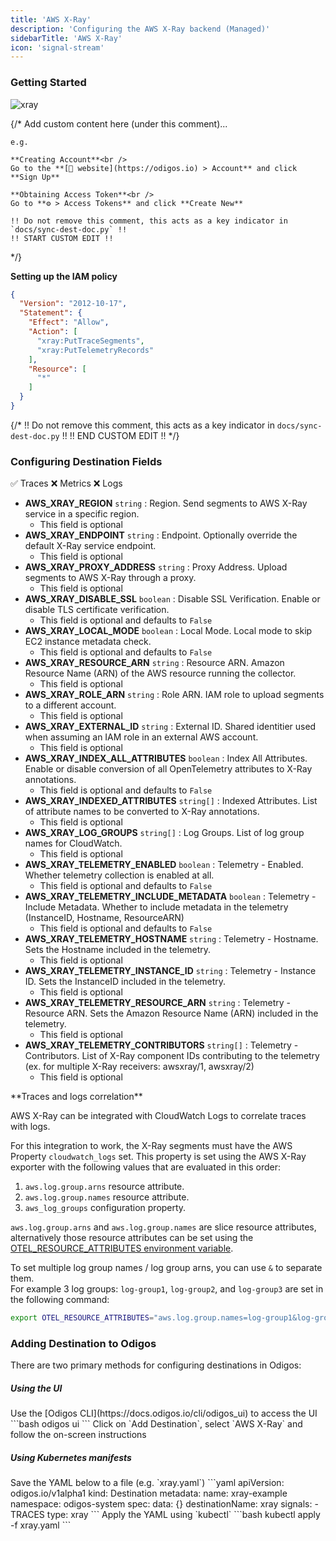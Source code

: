 ```yaml
---
title: 'AWS X-Ray'
description: 'Configuring the AWS X-Ray backend (Managed)'
sidebarTitle: 'AWS X-Ray'
icon: 'signal-stream'
---
```


### Getting Started

<img src="https://d15jtxgb40qetw.cloudfront.net/awsxray.svg" alt="xray" className="not-prose h-20" />

{/*
    Add custom content here (under this comment)...

    e.g.

    **Creating Account**<br />
    Go to the **[🔗 website](https://odigos.io) > Account** and click **Sign Up**

    **Obtaining Access Token**<br />
    Go to **⚙️ > Access Tokens** and click **Create New**

    !! Do not remove this comment, this acts as a key indicator in `docs/sync-dest-doc.py` !!
    !! START CUSTOM EDIT !!
*/}


<AwsCredentials />

**Setting up the IAM policy**

```json
{
  "Version": "2012-10-17",
  "Statement": {
    "Effect": "Allow",
    "Action": [
      "xray:PutTraceSegments",
      "xray:PutTelemetryRecords"
    ],
    "Resource": [
      "*"
    ]
  }
}
```

{/*
    !! Do not remove this comment, this acts as a key indicator in `docs/sync-dest-doc.py` !!
    !! END CUSTOM EDIT !!
*/}

### Configuring Destination Fields

<Accordion title="Supported Signals:">
  ✅ Traces
  ❌ Metrics
  ❌ Logs
</Accordion>

- **AWS_XRAY_REGION** `string` : Region. Send segments to AWS X-Ray service in a specific region.
  - This field is optional
- **AWS_XRAY_ENDPOINT** `string` : Endpoint. Optionally override the default X-Ray service endpoint.
  - This field is optional
- **AWS_XRAY_PROXY_ADDRESS** `string` : Proxy Address. Upload segments to AWS X-Ray through a proxy.
  - This field is optional
- **AWS_XRAY_DISABLE_SSL** `boolean` : Disable SSL Verification. Enable or disable TLS certificate verification.
  - This field is optional and defaults to `False`
- **AWS_XRAY_LOCAL_MODE** `boolean` : Local Mode. Local mode to skip EC2 instance metadata check.
  - This field is optional and defaults to `False`
- **AWS_XRAY_RESOURCE_ARN** `string` : Resource ARN. Amazon Resource Name (ARN) of the AWS resource running the collector.
  - This field is optional
- **AWS_XRAY_ROLE_ARN** `string` : Role ARN. IAM role to upload segments to a different account.
  - This field is optional
- **AWS_XRAY_EXTERNAL_ID** `string` : External ID. Shared identitier used when assuming an IAM role in an external AWS account.
  - This field is optional
- **AWS_XRAY_INDEX_ALL_ATTRIBUTES** `boolean` : Index All Attributes. Enable or disable conversion of all OpenTelemetry attributes to X-Ray annotations.
  - This field is optional and defaults to `False`
- **AWS_XRAY_INDEXED_ATTRIBUTES** `string[]` : Indexed Attributes. List of attribute names to be converted to X-Ray annotations.
  - This field is optional
- **AWS_XRAY_LOG_GROUPS** `string[]` : Log Groups. List of log group names for CloudWatch.
  - This field is optional
- **AWS_XRAY_TELEMETRY_ENABLED** `boolean` : Telemetry - Enabled. Whether telemetry collection is enabled at all.
  - This field is optional and defaults to `False`
- **AWS_XRAY_TELEMETRY_INCLUDE_METADATA** `boolean` : Telemetry - Include Metadata. Whether to include metadata in the telemetry (InstanceID, Hostname, ResourceARN)
  - This field is optional and defaults to `False`
- **AWS_XRAY_TELEMETRY_HOSTNAME** `string` : Telemetry - Hostname. Sets the Hostname included in the telemetry.
  - This field is optional
- **AWS_XRAY_TELEMETRY_INSTANCE_ID** `string` : Telemetry - Instance ID. Sets the InstanceID included in the telemetry.
  - This field is optional
- **AWS_XRAY_TELEMETRY_RESOURCE_ARN** `string` : Telemetry - Resource ARN. Sets the Amazon Resource Name (ARN) included in the telemetry.
  - This field is optional
- **AWS_XRAY_TELEMETRY_CONTRIBUTORS** `string[]` : Telemetry - Contributors. List of X-Ray component IDs contributing to the telemetry (ex. for multiple X-Ray receivers: awsxray/1, awsxray/2)
  - This field is optional

<Note>
  **Traces and logs correlation**

  AWS X-Ray can be integrated with CloudWatch Logs to correlate traces with logs.

  For this integration to work, the X-Ray segments must have the AWS Property `cloudwatch_logs` set. This property is set using the AWS X-Ray exporter with the following values that are evaluated in this order:

  1. `aws.log.group.arns` resource attribute.
  2. `aws.log.group.names` resource attribute.
  3. `aws_log_groups` configuration property.

  `aws.log.group.arns` and `aws.log.group.names` are slice resource attributes, alternatively those resource attributes can be set using the [OTEL_RESOURCE_ATTRIBUTES environment variable](https://github.com/open-telemetry/opentelemetry-specification/blob/main/specification/resource/sdk.md#specifying-resource-information-via-an-environment-variable).

  To set multiple log group names / log group arns, you can use `&` to separate them.<br />
  For example 3 log groups: `log-group1`, `log-group2`, and `log-group3` are set in the following command:

  ```bash
  export OTEL_RESOURCE_ATTRIBUTES="aws.log.group.names=log-group1&log-group2&log-group3"
  ```
</Note>

### Adding Destination to Odigos

There are two primary methods for configuring destinations in Odigos:

##### **Using the UI**

<Steps>
  <Step>
    Use the [Odigos CLI](https://docs.odigos.io/cli/odigos_ui) to access the UI
    ```bash
    odigos ui
    ```
  </Step>
  <Step>
    Click on `Add Destination`, select `AWS X-Ray` and follow the on-screen instructions
  </Step>
</Steps>

##### **Using Kubernetes manifests**

<Steps>
  <Step>
    Save the YAML below to a file (e.g. `xray.yaml`)
    ```yaml
    apiVersion: odigos.io/v1alpha1
    kind: Destination
    metadata:
      name: xray-example
      namespace: odigos-system
    spec:
      data: {}
      destinationName: xray
      signals:
      - TRACES
      type: xray
    ```
  </Step>
  <Step>
    Apply the YAML using `kubectl`
    ```bash
    kubectl apply -f xray.yaml
    ```
  </Step>
</Steps>